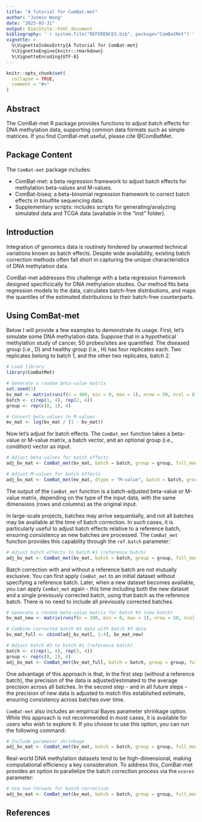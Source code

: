 ```yaml
---
title: "A Tutorial for ComBat-met"
author: "Junmin Wang"
date: "2025-03-31"
output: BiocStyle::html_document
bibliography: '`r system.file("REFERENCES.bib", package="ComBatMet")`'
vignette: >
  %\VignetteIndexEntry{A Tutorial for ComBat-met}
  %\VignetteEngine{knitr::rmarkdown}
  %\VignetteEncoding{UTF-8}
---
```


```r
knitr::opts_chunk$set(
  collapse = TRUE,
  comment = "#>"
)
```

## Abstract
The ComBat-met R package provides functions to adjust batch effects for DNA methylation data, supporting common data formats such as simple matrices. If you find ComBat-met useful, please cite @ComBatMet. 

## Package Content
The `ComBat-met` package includes:

* ComBat-met: a beta regression framework to adjust batch effects for methylation beta-values and M-values.
* ComBat-biseq: a beta-binomial regression framework to correct batch effects in bisulfite sequencing data.
* Supplementary scripts: includes scripts for generating/analyzing simulated data and TCGA data (available in the "inst" folder). 

## Introduction
Integration of genomics data is routinely hindered by unwanted technical variations known as batch effects. Despite wide availability, existing batch correction methods often fall short in capturing the unique characteristics of DNA methylation data.

ComBat-met addresses this challenge with a beta regression framework designed specificically for DNA methylation studies. Our method fits beta regression models to the data, calculates batch-free distributions, and maps the quantiles of the estimated distributions to their batch-free counterparts.

## Using ComBat-met

Below I will provide a few examples to demonstrate its usage. First, let’s simulate some DNA methylation data. Suppose that in a hypothetical methylation study of cancer, 50 probes/sites are quantified. The diseased group (i.e., D) and healthy group (i.e., H) has four replicates each. Two replicates belong to batch 1, and the other two replicates, batch 2.

```r
# Load library
library(ComBatMet)

# Generate a random beta-value matrix
set.seed(1)
bv_mat <- matrix(runif(n = 400, min = 0, max = 1), nrow = 50, ncol = 8)
batch <- c(rep(1, 4), rep(2, 4))
group <- rep(c(0, 1), 4)

# Convert beta-values to M-values
mv_mat <- log(bv_mat / (1 - bv_mat))
```

Now let's adjust for batch effects. The `ComBat_met` function takes a beta-value or M-value matrix, a batch vector, and an optional group (i.e., condition) vector as input.

```r
# Adjust beta-values for batch effects
adj_bv_mat <- ComBat_met(bv_mat, batch = batch, group = group, full_mod = TRUE)

# Adjust M-values for batch effects
adj_bv_mat <- ComBat_met(mv_mat, dtype = "M-value", batch = batch, group = group, full_mod = TRUE)
```

The output of the `ComBat_met` function is a batch-adjusted beta-value or M-value matrix, depending on the type of the input data, with the same dimensions (rows and columns) as the original input.

In large-scale projects, batches may arrive sequentially, and not all batches may be available at the time of batch correction. In such cases, it is particularly useful to adjust batch effects relative to a reference batch, ensuring consistency as new batches are processed. The `ComBat_met` function provides this capability through the `ref.batch` parameter:`

```r
# Adjust batch effects to batch #1 (reference batch)
adj_bv_mat <- ComBat_met(bv_mat, batch = batch, group = group, full_mod = TRUE, ref.batch = 1)
```

Batch correction with and without a reference batch are not mutually exclusive. You can first apply `ComBat_met` to an initial dataset without specifying a reference batch. Later, when a new dataset becomes available, you can apply `ComBat_met` again - this time including both the new dataset and a single previously corrected batch, using that batch as the reference batch. There is no need to include all previously corrected batches.

```r
# Generate a random beta-value matrix for batch #3 (new batch)
bv_mat_new <- matrix(runif(n = 200, min = 0, max = 1), nrow = 50, ncol = 4)

# Combine corrected batch #1 data with batch #3 data 
bv_mat_full <- cbind(adj_bv_mat[, 1:4], bv_mat_new)

# Adjust batch #3 to batch #1 (reference batch)
batch <- c(rep(1, 4), rep(3, 4))
group <- rep(c(0, 1), 4)
adj_bv_mat <- ComBat_met(bv_mat_full, batch = batch, group = group, full_mod = TRUE, ref.batch = 1)
```

One advantage of this approach is that, in the first step (without a reference batch), the precision of the data is adjusted/estimated to the average precision across all batches. In the second step - and in all future steps - the precision of new data is adjusted to match this established estimate, ensuring consistency across batches over time.

`ComBat-met` also includes an empirical Bayes parameter shrinkage option. While this approach is not recommended in most cases, it is available for users who wish to explore it. If you choose to use this option, you can run the following command:

```r
# Include parameter shrinkage
adj_bv_mat <- ComBat_met(bv_mat, batch = batch, group = group, full_mod = TRUE, shrink = TRUE)
```

Real-world DNA methylation datasets tend to be high-dimensional, making computational efficiency a key consideration. To address this, ComBat-met provides an option to parallelize the batch correction process via the `ncores` parameter:

```r
# Use two threads for batch correction
adj_bv_mat <- ComBat_met(bv_mat, batch = batch, group = group, full_mod = TRUE, ncores = 2)
```

## References
